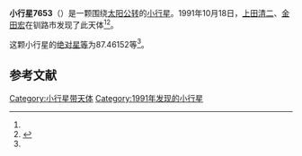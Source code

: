 {{Infobox planet
| bgcolour = #FFFFC0
| name = 7653
| symbol = 
| image = 
| caption = 
| discovery = yes
| discovery_ref = 
| discoverer = [[上田清二|上田清二]]、[[金田宏|金田宏]]
| discovery_site = [[钏路市|钏路市]] 
| discovered = 1991年10月18日
| designations = yes
| mp_name = 
| named_after = 
| alt_names = 1991 UV/ 1970 OJ / 1977 RM3 / 1984 SZ3
| mp_category = [[主带小行星|主带小行星]]
| orbit_ref = <ref name="a">[http://ssd.jpl.nasa.gov/sbdb.cgi?sstr=7653 7653] {{Wayback|url=http://ssd.jpl.nasa.gov/sbdb.cgi?sstr=7653 |date=20210717070344 }}，小行星數據庫瀏覽器（JPL Small-Body Database Browser）－[[美国国家航空航天局|美国国家航空航天局]]喷气推进实验室</ref>
| epoch = 2456400.5 (2013年4月18日更新)
| aphelion = {{convert|2.6425577|AU|km|3|abbr=on|lk=out}}
| perihelion = {{convert|1.9091281|AU|km|3|abbr=on}}
| semimajor = {{convert|2.2758429|AU|km|3|abbr=on}}
| eccentricity = 0.1611336
| period = 1254.041322 [[日|日]]<br />3.43[[儒略年|儒略年]]
| avg_speed = 
| inclination = 1.88344
| asc_node = 218.56481
| mean_anomaly = 
| arg_peri = 87.46152
| satellites = 
| physical_characteristics = yes
| dimensions = 
| mass = 
| density = 
| surface_grav = 
| escape_velocity = 
| sidereal_day = 
| axial_tilt = 
| pole_ecliptic_lat = 
| pole_ecliptic_lon = 
| albedo = 
| temperatures= 
| temp_name1 = 
| mean_temp_1 = 
| max_temp_1 = 
| temp_name2 = 
| max_temp_2 = 
| spectral_type = 
| abs_magnitude = 87.46152
}}

'''小行星7653'''（{{lang-en|7653}}）是一颗围绕[[太阳|太阳]][[公转|公转]]的[[小行星|小行星]]。1991年10月18日，[[上田清二|上田清二]]、[[金田宏|金田宏]]在钏路市发现了此天体<ref name="a" /><ref>{{cite news|title=小行星列表|url=http://cfa-www.harvard.edu/iau/lists/NumberedMPs.txt|accessdate=2013-07-08|newspaper=哈佛大学|archive-date=2008-05-17|archive-url=https://web.archive.org/web/20080517010638/http://cfa-www.harvard.edu/iau/lists/NumberedMPs.txt|dead-url=no}}</ref>。

这颗小行星的[[绝对星等|绝对星等]]为87.46152等<ref name="a" />。

==参考文献==
{{reflist}}
{{Minor Planet Number|[[小行星7652|小行星7652]]|[[小行星7654|小行星7654]]}}

{{小天体}}

[[Category:小行星带天体|Category:小行星带天体]]
[[Category:1991年发现的小行星|Category:1991年发现的小行星]]

{{asteroid-stub}}